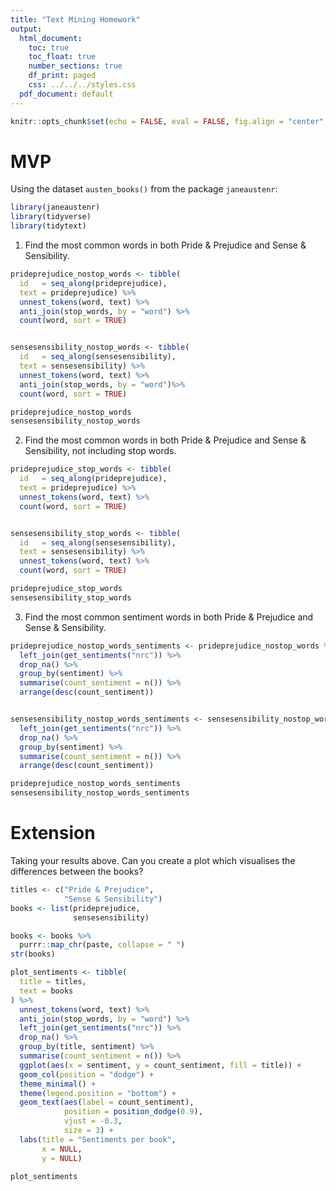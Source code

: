 ```yaml
---
title: "Text Mining Homework"
output:
  html_document:
    toc: true
    toc_float: true
    number_sections: true
    df_print: paged
    css: ../../../styles.css
  pdf_document: default
---
```



```r
knitr::opts_chunk$set(echo = FALSE, eval = FALSE, fig.align = "center", message = FALSE, warning = FALSE)
```

# MVP

Using the dataset `austen_books()` from the package `janeaustenr`:
```r
library(janeaustenr)
library(tidyverse)
library(tidytext)
```

1. Find the most common words in both Pride & Prejudice and Sense & Sensibility.
```r
prideprejudice_nostop_words <- tibble(
  id   = seq_along(prideprejudice),
  text = prideprejudice) %>% 
  unnest_tokens(word, text) %>% 
  anti_join(stop_words, by = "word") %>% 
  count(word, sort = TRUE)


sensesensibility_nostop_words <- tibble(
  id   = seq_along(sensesensibility),
  text = sensesensibility) %>% 
  unnest_tokens(word, text) %>% 
  anti_join(stop_words, by = "word")%>% 
  count(word, sort = TRUE)
```

```r
prideprejudice_nostop_words
sensesensibility_nostop_words
```


2. Find the most common words in both Pride & Prejudice and Sense & Sensibility, not including stop words.
```r
prideprejudice_stop_words <- tibble(
  id   = seq_along(prideprejudice),
  text = prideprejudice) %>% 
  unnest_tokens(word, text) %>% 
  count(word, sort = TRUE)


sensesensibility_stop_words <- tibble(
  id   = seq_along(sensesensibility),
  text = sensesensibility) %>% 
  unnest_tokens(word, text) %>% 
  count(word, sort = TRUE)
```

```r
prideprejudice_stop_words
sensesensibility_stop_words
```


3. Find the most common sentiment words in both Pride & Prejudice and Sense & Sensibility.
```r
prideprejudice_nostop_words_sentiments <- prideprejudice_nostop_words %>% 
  left_join(get_sentiments("nrc")) %>% 
  drop_na() %>% 
  group_by(sentiment) %>% 
  summarise(count_sentiment = n()) %>% 
  arrange(desc(count_sentiment))


sensesensibility_nostop_words_sentiments <- sensesensibility_nostop_words %>% 
  left_join(get_sentiments("nrc")) %>% 
  drop_na() %>% 
  group_by(sentiment) %>% 
  summarise(count_sentiment = n()) %>% 
  arrange(desc(count_sentiment))
```
```r
prideprejudice_nostop_words_sentiments
sensesensibility_nostop_words_sentiments
```


# Extension

Taking your results above. Can you create a plot which visualises the differences between the books?  
```r
titles <- c("Pride & Prejudice", 
            "Sense & Sensibility")
books <- list(prideprejudice,
              sensesensibility)

books <- books %>%
  purrr::map_chr(paste, collapse = " ")
str(books)

plot_sentiments <- tibble(
  title = titles,
  text = books
) %>%
  unnest_tokens(word, text) %>% 
  anti_join(stop_words, by = "word") %>% 
  left_join(get_sentiments("nrc")) %>% 
  drop_na() %>% 
  group_by(title, sentiment) %>% 
  summarise(count_sentiment = n()) %>% 
  ggplot(aes(x = sentiment, y = count_sentiment, fill = title)) +
  geom_col(position = "dodge") +
  theme_minimal() +
  theme(legend.position = "bottom") +
  geom_text(aes(label = count_sentiment), 
            position = position_dodge(0.9), 
            vjust = -0.3, 
            size = 3) +
  labs(title = "Sentiments per book",
       x = NULL, 
       y = NULL)

plot_sentiments
```




